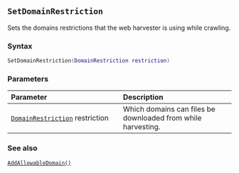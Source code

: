 ::: {.minipage data-latex="{\textwidth}"}
## `SetDomainRestriction`

Sets the domains restrictions that the web harvester is using while crawling.

### Syntax {-}

``` .lua
SetDomainRestriction(DomainRestriction restriction)
```

### Parameters {-}

**Parameter** | **Description**
| :-- | :-- |
| [`DomainRestriction`](#domainrestriction) restriction | Which domains can files be downloaded from while harvesting. |

### See also {-}

[`AddAllowableDomain()`](#addallowabledomain)
:::
